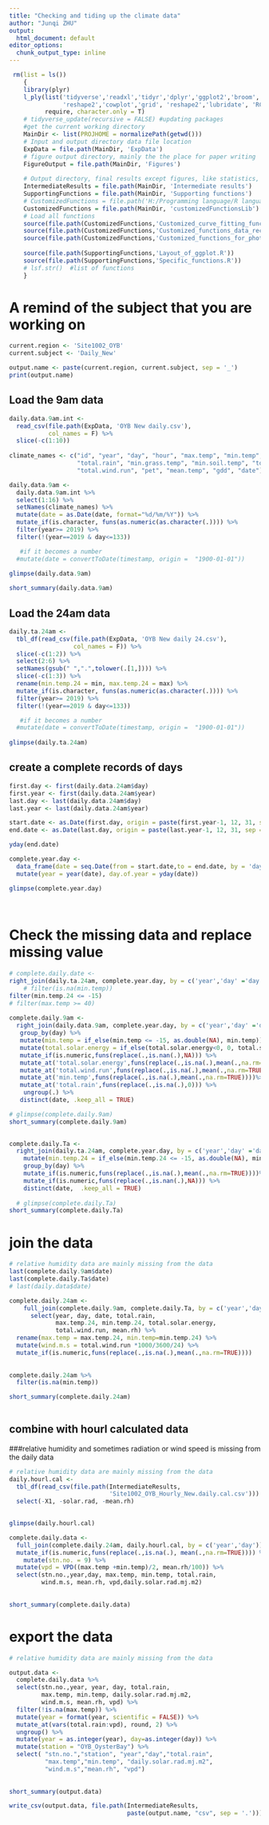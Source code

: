 ---
title: "Checking and tiding up the climate data"
author: "Junqi ZHU"
output:
  html_document: default
editor_options: 
  chunk_output_type: inline
---

```{r, warning=FALSE, echo=FALSE, tidy=TRUE, error=FALSE, message=FALSE}
 rm(list = ls())
    {
    library(plyr)
    l_ply(list('tidyverse','readxl','tidyr','dplyr','ggplot2','broom','ggthemes','plotly','purrr',
               'reshape2','cowplot','grid', 'reshape2','lubridate', 'RColorBrewer', 'datacheck'), 
          require, character.only = T)
    # tidyverse_update(recursive = FALSE) #updating packages
    #get the current working directory
    MainDir <- list(PROJHOME = normalizePath(getwd()))
    # Input and output directory data file location
    ExpData = file.path(MainDir, 'ExpData')
    # figure output directory, mainly the the place for paper writing 
    FigureOutput = file.path(MainDir, 'Figures')
    
    # Output directory, final results except figures, like statistics, and intermediate data set
    IntermediateResults = file.path(MainDir, 'Intermediate results')  
    SupportingFunctions = file.path(MainDir, 'Supporting functions')
    # CustomizedFunctions = file.path('H:/Programming language/R language/Customized function library/')
    CustomizedFunctions = file.path(MainDir, 'customizedFunctionsLib')
    # Load all functions
    source(file.path(CustomizedFunctions,'Customized_curve_fitting_functions.R'))
    source(file.path(CustomizedFunctions,'Customized_functions_data_reconstruction.R'))
    source(file.path(CustomizedFunctions,'Customized_functions_for_photosynthesis.R'))
    
    source(file.path(SupportingFunctions,'Layout_of_ggplot.R'))
    source(file.path(SupportingFunctions,'Specific_functions.R'))
    # lsf.str()  #list of functions
    } 
```

# A remind of the subject that you are working on
```{r}
current.region <- 'Site1002_OYB'
current.subject <- 'Daily_New'

output.name <- paste(current.region, current.subject, sep = '_')
print(output.name)

```

## Load the 9am data
```{r, warning=FALSE, echo=FALSE, error=FALSE, message=FALSE}
daily.data.9am.int <- 
  read_csv(file.path(ExpData, 'OYB New daily.csv'), 
           col_names = F) %>% 
  slice(-c(1:10))
 
climate_names <- c("id", "year", "day", "hour", "max.temp", "min.temp", "mean.rh", 
                   "total.rain", "min.grass.temp", "min.soil.temp", "total.solar.energy", 
                   "total.wind.run", "pet", "mean.temp", "gdd", "date")

daily.data.9am <- 
  daily.data.9am.int %>% 
  select(1:16) %>%
  setNames(climate_names) %>%
  mutate(date = as.Date(date, format="%d/%m/%Y")) %>% 
  mutate_if(is.character, funs(as.numeric(as.character(.)))) %>% 
  filter(year>= 2019) %>% 
  filter(!(year==2019 & day<=133))

   #if it becomes a number
  #mutate(date = convertToDate(timestamp, origin =  "1900-01-01")) 
  
glimpse(daily.data.9am)

short_summary(daily.data.9am)

```

## Load the 24am data
```{r, warning=FALSE, echo=FALSE, error=FALSE, message=FALSE}
daily.ta.24am <- 
  tbl_df(read_csv(file.path(ExpData, 'OYB New daily 24.csv'),
                  col_names = F)) %>% 
  slice(-c(1:2)) %>% 
  select(2:6) %>% 
  setNames(gsub(" ",".",tolower(.[1,]))) %>%
  slice(-c(1:3)) %>% 
  rename(min.temp.24 = min, max.temp.24 = max) %>% 
  mutate_if(is.character, funs(as.numeric(as.character(.)))) %>%   
  filter(year>= 2019) %>% 
  filter(!(year==2019 & day<=133))

   #if it becomes a number
  #mutate(date = convertToDate(timestamp, origin =  "1900-01-01")) 
  
glimpse(daily.ta.24am)


```

## create a complete records of days
```{r, warning=FALSE, echo=FALSE, error=FALSE, message=FALSE}
first.day <- first(daily.data.24am$day)
first.year <- first(daily.data.24am$year)
last.day <- last(daily.data.24am$day)
last.year <- last(daily.data.24am$year)

start.date <- as.Date(first.day, origin = paste(first.year-1, 12, 31, sep = '-'))
end.date <- as.Date(last.day, origin = paste(last.year-1, 12, 31, sep = '-'))

yday(end.date)

complete.year.day <- 
  data_frame(date = seq.Date(from = start.date,to = end.date, by = 'day')) %>% 
  mutate(year = year(date), day.of.year = yday(date))

glimpse(complete.year.day)
  
  
```
# Check the missing data and replace missing value
```{r, fig.width=15, fig.height=25,echo=FALSE}
# complete.daily.date <- 
right_join(daily.ta.24am, complete.year.day, by = c('year','day' ='day.of.year')) %>% 
    # filter(is.na(min.temp))
filter(min.temp.24 <= -15)
# filter(max.temp >= 40)
  
complete.daily.9am <- 
  right_join(daily.data.9am, complete.year.day, by = c('year','day' ='day.of.year', 'date')) %>% 
   group_by(day) %>% 
   mutate(min.temp = if_else(min.temp <= -15, as.double(NA), min.temp)) %>% 
   mutate(total.solar.energy = if_else(total.solar.energy<0, 0, total.solar.energy)) %>% 
   mutate_if(is.numeric,funs(replace(.,is.nan(.),NA))) %>% 
   mutate_at('total.solar.energy',funs(replace(.,is.na(.),mean(.,na.rm=TRUE))))%>%
   mutate_at('total.wind.run',funs(replace(.,is.na(.),mean(.,na.rm=TRUE))))%>%
   mutate_at('min.temp',funs(replace(.,is.na(.),mean(.,na.rm=TRUE))))%>%
   mutate_at('total.rain',funs(replace(.,is.na(.),0))) %>%
    ungroup(.) %>% 
   distinct(date, .keep_all = TRUE)

# glimpse(complete.daily.9am)
short_summary(complete.daily.9am)

  
complete.daily.Ta <- 
  right_join(daily.ta.24am, complete.year.day, by = c('year','day' ='day.of.year')) %>%
    mutate(min.temp.24 = if_else(min.temp.24 <= -15, as.double(NA), min.temp.24)) %>% 
    group_by(day) %>% 
    mutate_if(is.numeric,funs(replace(.,is.na(.),mean(.,na.rm=TRUE))))%>%
    mutate_if(is.numeric,funs(replace(.,is.nan(.),NA))) %>% 
    distinct(date,  .keep_all = TRUE)
  
  # glimpse(complete.daily.Ta)
short_summary(complete.daily.Ta)

```
# join the data
```{r, fig.width=15, fig.height=25,echo=FALSE}
# relative humidity data are mainly missing from the data
last(complete.daily.9am$date)
last(complete.daily.Ta$date)
# last(daily.data$date) 

complete.daily.24am <- 
    full_join(complete.daily.9am, complete.daily.Ta, by = c('year','day', 'date')) %>% 
      select(year, day, date, total.rain,
             max.temp.24, min.temp.24, total.solar.energy,
             total.wind.run, mean.rh) %>% 
  rename(max.temp = max.temp.24, min.temp=min.temp.24) %>% 
  mutate(wind.m.s = total.wind.run *1000/3600/24) %>% 
  mutate_if(is.numeric,funs(replace(.,is.na(.),mean(.,na.rm=TRUE))))
 
 
complete.daily.24am %>% 
  filter(is.na(min.temp))

short_summary(complete.daily.24am)
          
```

## combine with hourl calculated data
###relative humidity and sometimes radiation or wind speed is missing from the daily data
```{r, echo=FALSE, error=FALSE, message=FALSE, warning=FALSE}
# relative humidity data are mainly missing from the data
daily.hourl.cal <- 
  tbl_df(read_csv(file.path(IntermediateResults, 
                            'Site1002_OYB_Hourly_New.daily.cal.csv'))) %>% 
  select(-X1, -solar.rad, -mean.rh)
  

glimpse(daily.hourl.cal)

complete.daily.data <- 
  full_join(complete.daily.24am, daily.hourl.cal, by = c('year','day')) %>% 
  mutate_if(is.numeric,funs(replace(.,is.na(.), mean(.,na.rm=TRUE)))) %>% 
    mutate(stn.no. = 9) %>% 
  mutate(vpd = VPD((max.temp +min.temp)/2, mean.rh/100)) %>% 
  select(stn.no.,year,day, max.temp, min.temp, total.rain, 
         wind.m.s, mean.rh, vpd,daily.solar.rad.mj.m2)  
    
  
short_summary(complete.daily.data)  

```


# export the data
```{r, echo=FALSE, error=FALSE, message=FALSE, warning=FALSE}
# relative humidity data are mainly missing from the data

output.data <- 
  complete.daily.data %>% 
  select(stn.no.,year, year, day, total.rain, 
         max.temp, min.temp, daily.solar.rad.mj.m2,
         wind.m.s, mean.rh, vpd) %>% 
  filter(!is.na(max.temp)) %>% 
  mutate(year = format(year, scientific = FALSE)) %>% 
  mutate_at(vars(total.rain:vpd), round, 2) %>% 
  ungroup() %>% 
  mutate(year = as.integer(year), day=as.integer(day)) %>% 
  mutate(station = "OYB_OysterBay") %>% 
  select( "stn.no.","station", "year","day","total.rain",
          "max.temp","min.temp", "daily.solar.rad.mj.m2", 
          "wind.m.s","mean.rh", "vpd")
  
  
short_summary(output.data)

write_csv(output.data, file.path(IntermediateResults, 
                                 paste(output.name, "csv", sep = '.')))

```
















